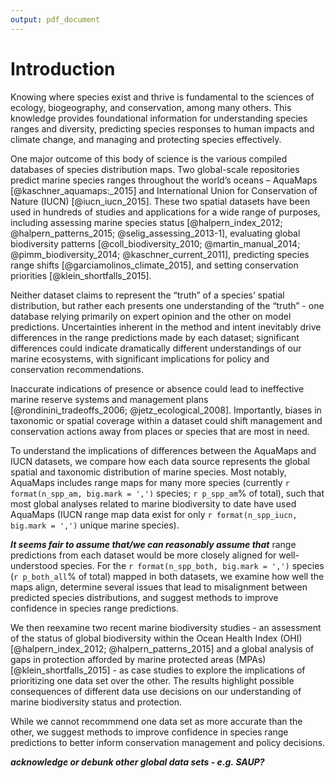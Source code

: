 ```yaml
---
output: pdf_document
---
```


# Introduction

Knowing where species exist and thrive is fundamental to the sciences of ecology, biogeography, and conservation, among many others.  This knowledge provides foundational information for 
 understanding species ranges and diversity,
 predicting species responses to human impacts and climate change,
 and managing and protecting species effectively.
<!--___A rich literature tackles the many dimensions of these questions.___-->

One major outcome of this body of science is the various compiled databases of species distribution maps. Two global-scale repositories predict marine species ranges throughout the world's oceans – AquaMaps [@kaschner_aquamaps:_2015] and International Union for Conservation of Nature (IUCN) [@iucn_iucn_2015].  These two spatial datasets have been used in hundreds of studies and applications for a wide range of purposes, including assessing marine species status [@halpern_index_2012; @halpern_patterns_2015; @selig_assessing_2013-1], evaluating global biodiversity patterns [@coll_biodiversity_2010; @martin_manual_2014; @pimm_biodiversity_2014; @kaschner_current_2011], predicting species range shifts [@garciamolinos_climate_2015], and setting conservation priorities [@klein_shortfalls_2015].


<!--
The two datasets ostensibly describe the same information, but significant differences in methodology and intent could lead to dramatically different understandings of our marine ecosystems, with significant implications for policy and conservation recommendations. 
Discuss "truth" and uncertainty in species distributions.
There is an objective "truth"; 
-->
Neither dataset claims to represent the "truth" of a species' spatial distribution, but rather each presents one understanding of the "truth" - one database relying primarily on expert opinion and the other on model predictions.  Uncertainties inherent in the method and intent inevitably drive differences in the range predictions made by each dataset; significant differences could indicate dramatically different understandings of our marine ecosystems, with significant implications for policy and conservation recommendations.  

Inaccurate indications of presence or absence could lead to ineffective marine reserve systems and management plans [@rondinini_tradeoffs_2006; @jetz_ecological_2008].  Importantly, biases in taxonomic or spatial coverage within a dataset could shift management and conservation actions away from places or species that are most in need.

To understand the implications of differences between the AquaMaps and IUCN datasets, we compare how each data source represents the global spatial and taxonomic distribution of marine species.  Most notably, AquaMaps includes range maps for many more species (currently `r format(n_spp_am, big.mark = ',')` species; `r p_spp_am`% of total), such that most global analyses related to marine biodiversity to date have used AquaMaps (IUCN range map data exist for only `r format(n_spp_iucn, big.mark = ',')` unique marine species).  

___It seems fair to assume that/we can reasonably assume that___ range predictions from each dataset would be more closely aligned for well-understood species.  For the `r format(n_spp_both, big.mark = ',')` species (`r p_both_all`% of total) mapped in both datasets, we examine how well the maps align, determine several issues that lead to misalignment between predicted species distributions, and suggest methods to improve confidence in species range predictions. 

We then reexamine two recent marine biodiversity studies - an assessment of the status of global biodiversity within the Ocean Health Index (OHI) [@halpern_index_2012; @halpern_patterns_2015] and a global analysis of gaps in protection afforded by marine protected areas (MPAs) [@klein_shortfalls_2015] - as case studies to explore the implications of prioritizing one data set over the other.  The results highlight possible consequences of different data use decisions on our understanding of marine biodiversity status and protection.

While we cannot recommmend one data set as more accurate than the other, we suggest methods to improve confidence in species range predictions to better inform conservation management and policy decisions.

___acknowledge or debunk other global data sets - e.g. SAUP?___
